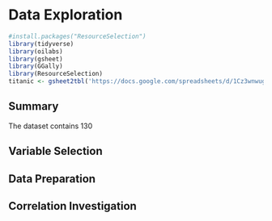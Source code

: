 # Data Exploration {#data_explore}

```r
#install.packages("ResourceSelection")
library(tidyverse)
library(oilabs)
library(gsheet)
library(GGally)
library(ResourceSelection)
titanic <- gsheet2tbl('https://docs.google.com/spreadsheets/d/1Cz3wnwugHApFXO0ogMLtBe5CzD_Uu1q8YBPpZPS2R3U/edit?usp=sharing')
```

## Summary
The dataset contains 130

## Variable Selection

## Data Preparation

## Correlation Investigation